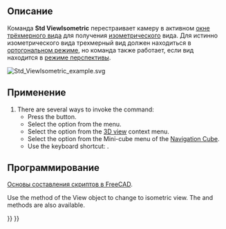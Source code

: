 <languages/>

<div class="mw-translate-fuzzy">
{{Docnav/ru
|[[Std_ViewFitSelection/ru|Команда "Уместить выделенное"]]
|[[Std_ViewDimetric/ru|Команда "Диметрическая"]]
|[[Std_View_Menu/ru|Меню "Вид"]]
|IconL=Std_ViewFitSelection.svg
|IconR=Std_ViewDimetric.svg
|IconC=Freecad.svg
}}
</div>

{{GuiCommand/ru
|Name/ru=Изометрическая
|Name=Std_ViewIsometric
|MenuLocation=Вид → Стандартные виды‏‎ → Axonometric → Изометрическая
|Workbenches=Все
|Shortcut={{KEY|0}}
|SeeAlso=[[Std_ViewDimetric/ru|Диметрическая]], [[Std_ViewTrimetric/ru|Триметрическая]]
}}

<span id="Description"></span>
==Описание==

Команда '''Std ViewIsometric''' перестраивает камеру в активном [[3D_view/ru|окне трёхмерного вида]] для получения [https://en.wikipedia.org/wiki/Isometric_projection изометрического] вида. Для истинно изометрического вида трехмерный вид должен находиться в [[Std_OrthographicCamera/ru|ортогональном режиме]], но команда также работает, если вид находится в [[Std_PerspectiveCamera/ru|режиме перспективы]].

[[Image:Std_ViewIsometric_example.svg]]
{{Caption|The [[Std_AxisCross|axis cross]] and a cube in isometric view}}

<span id="Usage"></span>
==Применение==

# There are several ways to invoke the command:
#* Press the {{Button|[[Image:Std_ViewIsometric.svg|16px]] [[Std_ViewIsometric|Isometric]]}} button.
#* Select the {{MenuCommand|View → Standard views → Axonometric → [[Image:Std_ViewIsometric.svg|16px]] Isometric}} option from the menu.
#* Select the {{MenuCommand|Standard views → [[Image:Std_ViewIsometric.svg|16px]] Isometric}} option from the [[3D_view|3D view]] context menu.
#* Select the {{MenuCommand|[[Image:Std_ViewIsometric.svg|16px]] Isometric}} option from the Mini-cube menu of the [[Navigation_Cube|Navigation Cube]].
#* Use the keyboard shortcut: {{KEY|0}}.

<span id="Scripting"></span>
==Программирование==

<div class="mw-translate-fuzzy">
{{Emphasis|Смотрите так же:}} [[FreeCAD_Scripting_Basics/ru|Основы составления скриптов в FreeCAD]].
</div>

Use the {{incode|viewIsometric}} method of the View object to change to isometric view. The {{incode|viewDimetric}} and {{incode|viewTrimetric}} methods are also available.

{{Code|code=
import FreeCADGui

view = FreeCADGui.ActiveDocument.ActiveView
view.viewIsometric()
}}


<div class="mw-translate-fuzzy">
{{Docnav/ru
|[[Std_ViewFitSelection/ru|Команда "Уместить выделенное"]]
|[[Std_ViewDimetric/ru|Команда "Диметрическая"]]
|[[Std_View_Menu/ru|Меню "Вид"]]
|IconL=Std_ViewFitSelection.svg
|IconR=Std_ViewDimetric.svg
|IconC=Freecad.svg
}}
</div>

{{Std_Base_navi{{#translation:}}}}
{{Userdocnavi{{#translation:}}}}